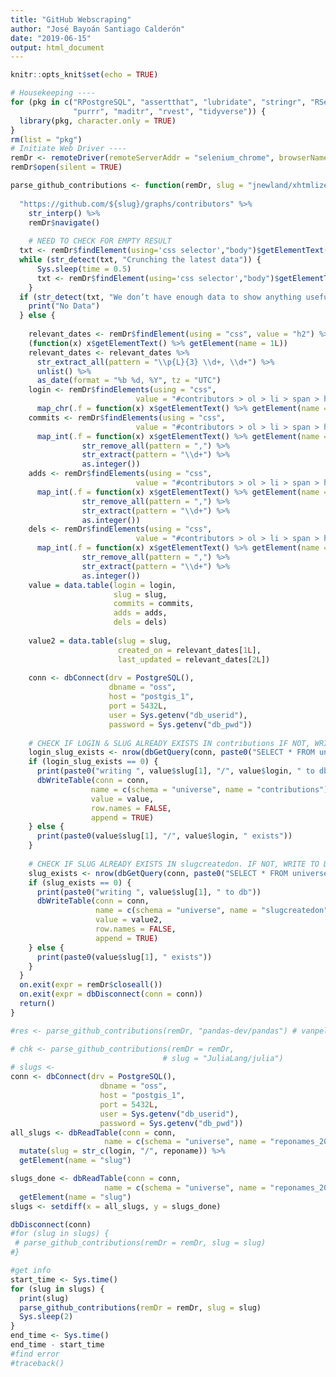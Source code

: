 ```yaml
---
title: "GitHub Webscraping"
author: "José Bayoán Santiago Calderón"
date: "2019-06-15"
output: html_document
---
```

  
  ```r
knitr::opts_knit$set(echo = TRUE)
```


```r
# Housekeeping ----
for (pkg in c("RPostgreSQL", "assertthat", "lubridate", "stringr", "RSelenium",
              "purrr", "maditr", "rvest", "tidyverse")) {
  library(pkg, character.only = TRUE)
}
rm(list = "pkg")
# Initiate Web Driver ----
remDr <- remoteDriver(remoteServerAddr = "selenium_chrome", browserName = "chrome")
remDr$open(silent = TRUE)
```

```r
parse_github_contributions <- function(remDr, slug = "jnewland/xhtmlize") {
  
  "https://github.com/${slug}/graphs/contributors" %>%
    str_interp() %>%
    remDr$navigate()
  
    # NEED TO CHECK FOR EMPTY RESULT
  txt <- remDr$findElement(using='css selector',"body")$getElementText()
  while (str_detect(txt, "Crunching the latest data")) {
      Sys.sleep(time = 0.5)
      txt <- remDr$findElement(using='css selector',"body")$getElementText()
    }
  if (str_detect(txt, "We don’t have enough data to show anything useful")) {
    print("No Data")
  } else {
    
    relevant_dates <- remDr$findElement(using = "css", value = "h2") %>%
    (function(x) x$getElementText() %>% getElement(name = 1L))
    relevant_dates <- relevant_dates %>%
      str_extract_all(pattern = "\\p{L}{3} \\d+, \\d+") %>%
      unlist() %>%
      as_date(format = "%b %d, %Y", tz = "UTC")
    login <- remDr$findElements(using = "css",
                            value = "#contributors > ol > li > span > h3 > a.text-normal") %>%
      map_chr(.f = function(x) x$getElementText() %>% getElement(name = 1L))
    commits <- remDr$findElements(using = "css",
                            value = "#contributors > ol > li > span > h3 > span.f6.d-block.text-gray-light > span > a") %>%
      map_int(.f = function(x) x$getElementText() %>% getElement(name = 1L) %>%
                str_remove_all(pattern = ",") %>%
                str_extract(pattern = "\\d+") %>%
                as.integer())
    adds <- remDr$findElements(using = "css",
                            value = "#contributors > ol > li > span > h3 > span.f6.d-block.text-gray-light > span > span.text-green.text-normal") %>%
      map_int(.f = function(x) x$getElementText() %>% getElement(name = 1L) %>%
                str_remove_all(pattern = ",") %>%
                str_extract(pattern = "\\d+") %>%
                as.integer())
    dels <- remDr$findElements(using = "css",
                            value = "#contributors > ol > li > span > h3 > span.f6.d-block.text-gray-light > span > span.text-red.text-normal") %>%
      map_int(.f = function(x) x$getElementText() %>% getElement(name = 1L) %>%
                str_remove_all(pattern = ",") %>%
                str_extract(pattern = "\\d+") %>%
                as.integer())
    value = data.table(login = login,
                       slug = slug,
                       commits = commits,
                       adds = adds,
                       dels = dels)
    
    value2 = data.table(slug = slug,
                        created_on = relevant_dates[1L],
                        last_updated = relevant_dates[2L])
    
    conn <- dbConnect(drv = PostgreSQL(),
                      dbname = "oss",
                      host = "postgis_1",
                      port = 5432L,
                      user = Sys.getenv("db_userid"),
                      password = Sys.getenv("db_pwd"))
  
    # CHECK IF LOGIN & SLUG ALREADY EXISTS IN contributions IF NOT, WRITE TO DB.
    login_slug_exists <- nrow(dbGetQuery(conn, paste0("SELECT * FROM universe.contributions WHERE slug = '", value$slug[1], "'", " AND login = '", value$login, "'")))
    if (login_slug_exists == 0) {
      print(paste0("writing ", value$slug[1], "/", value$login, " to db"))
      dbWriteTable(conn = conn,
                  name = c(schema = "universe", name = "contributions"),
                  value = value,
                  row.names = FALSE,
                  append = TRUE) 
    } else {
      print(paste0(value$slug[1], "/", value$login, " exists"))
    }
    
    # CHECK IF SLUG ALREADY EXISTS IN slugcreatedon. IF NOT, WRITE TO DB.
    slug_exists <- nrow(dbGetQuery(conn, paste0("SELECT * FROM universe.slugcreatedon WHERE slug = '", value2$slug[1], "'")))
    if (slug_exists == 0) {
      print(paste0("writing ", value$slug[1], " to db"))
      dbWriteTable(conn = conn,
                   name = c(schema = "universe", name = "slugcreatedon"),
                   value = value2,
                   row.names = FALSE,
                   append = TRUE)
    } else {
      print(paste0(value$slug[1], " exists"))
    }
  }
  on.exit(expr = remDr$closeall())
  on.exit(expr = dbDisconnect(conn = conn))
  return()
}
```

```r
#res <- parse_github_contributions(remDr, "pandas-dev/pandas") # vanpelt/jsawesome pandas-dev/pandas
```

```r
# chk <- parse_github_contributions(remDr = remDr,
                                  # slug = "JuliaLang/julia")
# slugs <- 
conn <- dbConnect(drv = PostgreSQL(),
                    dbname = "oss",
                    host = "postgis_1",
                    port = 5432L,
                    user = Sys.getenv("db_userid"),
                    password = Sys.getenv("db_pwd"))
all_slugs <- dbReadTable(conn = conn,
                     name = c(schema = "universe", name = "reponames_2013_unique")) %>%
  mutate(slug = str_c(login, "/", reponame)) %>%
  getElement(name = "slug")

slugs_done <- dbReadTable(conn = conn,
                     name = c(schema = "universe", name = "reponames_2013_unique")) %>%
  getElement(name = "slug")
slugs <- setdiff(x = all_slugs, y = slugs_done)

dbDisconnect(conn)
#for (slug in slugs) {
 # parse_github_contributions(remDr = remDr, slug = slug)
#}

```

```r
#get info
start_time <- Sys.time()
for (slug in slugs) {
  print(slug)
  parse_github_contributions(remDr = remDr, slug = slug)
  Sys.sleep(2)
}
end_time <- Sys.time()
end_time - start_time
#find error
#traceback()

```

